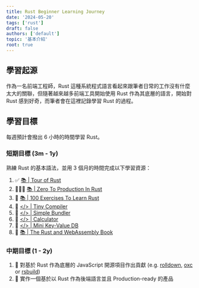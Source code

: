 ```yaml
---
title: Rust Beginner Learning Journey
date: '2024-05-20'
tags: ['rust']
draft: false
authors: ['default']
topic: '基本介紹'
root: true
---
```


## 學習起源

作為一名前端工程師，Rust 這種系統程式語言看起來跟筆者日常的工作沒有什麼太大的關聯，但隨著越來越多前端工具開始使用 Rust 作為其底層的語言，開始對 Rust 感到好奇，而筆者會在這裡記錄學習 Rust 的過程。

## 學習目標

每週預計會撥出 6 小時的時間學習 Rust。

### 短期目標 (3m - 1y)

熟練 Rust 的基本語法，並用 3 個月的時間完成以下學習資源：

1. ✅ [📚 | Tour of Rust](/writing/rust/beginner/tour-of-rust)
2. 🧑🏻‍💻 [📚 | Zero To Production In Rust](/writing/rust/beginner/zero-to-production-in-rust)
3. 🎯 [📚 | 100 Exercises To Learn Rust](https://rust-exercises.com/01_intro/00_welcome)
4. 🎯 [\</> | Tiny Compiler](/writing/rust/beginner/tiny-compiler)
5. 🎯 [\</> | Simple Bundler](/writing/rust/beginner/simple-bundler)
6. 🎯 [\</> | Calculator](/writing/rust/beginner/simple-calculator)
7. 🎯 [\</> | Mini Key-Value DB](/writing/rust/beginner/kv-db)
8. 🎯 [📚 | The Rust and WebAssembly Book](https://rust-exercises.com/01_intro/00_welcome)

### 中期目標 (1 - 2y)

1. 🎯 對基於 Rust 作為底層的 JavaScript 開源項目作出貢獻 (e.g. [rolldown](https://rolldown.rs/), [oxc](https://oxc-project.github.io/) or [rsbuild](https://rsbuild.dev/))
2. 🎯 實作一個基於以 Rust 作為後端語言並且 Production-ready 的產品
